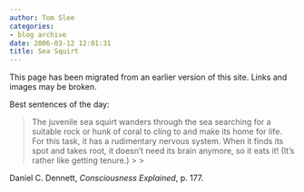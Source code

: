 ```yaml
---
author: Tom Slee
categories:
- blog archive
date: 2006-03-12 12:01:31
title: Sea Squirt
---
```


::: {.callout-note}

This page has been migrated from an earlier version of this site. 
Links and images may be broken.

:::



				

Best sentences of the day:

<blockquote>The juvenile sea squirt wanders through the sea searching for a suitable rock or hunk of coral to cling to and make its home for life. For this task, it has a rudimentary nervous system. When it finds its spot and takes root, it doesn't need its brain anymore, so it eats it! (It's rather like getting tenure.)
> 
> </blockquote>

Daniel C. Dennett, _Consciousness Explained_, p. 177.


		
